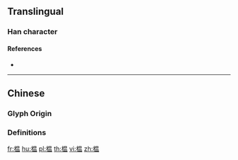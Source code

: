 {{character info/new}}
{{also|榲}}
==Translingual==

===Han character===
{{Han char|rn=75|rad=木|as=09|sn=13|four=|canj=DABT|ids=⿰木昷}}

====References====
* {{Han ref|kx=0542.191|hdz=21249.050|uh=6985|ud=27013}}

----

==Chinese==

===Glyph Origin===
{{Han etym}}

===Definitions===
{{zh-see|榲}}

[[fr:榅]]
[[hu:榅]]
[[pl:榅]]
[[th:榅]]
[[vi:榅]]
[[zh:榅]]